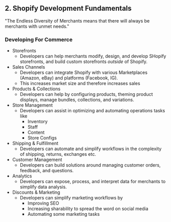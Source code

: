 

## 2. Shopify Development Fundamentals

"The Endless Diversity of Merchants means that there will always be merchants with unmet needs."

### Developing For Commerce

- Storefronts
  - Developers can help merchants modify, design, and develop SHopify storefronts, and build custom storefronts *outside* of Shopify.
- Sales Channels
  - Developers can integrate Shopify with various Marketplaces (Amazon, eBay) and platforms (Facebook, IG).
  - This increases market size and therefore increases sales
- Products & Collections
  - Developers can help by configuring products, theming product displays, manage bundles, collections, and variations.
- Store Management
  - Developers can assist in optimizing and automating operations tasks like
    - Inventory
    - Staff
    - Content
    - Store Configs
- Shipping & Fulfillment
  - Developers can automate and simplify workflows in the complexity of shipping, returns, exchanges etc.
- Customer Management
  - Developers can build solutions around managing customer orders, feedback, and questions.
- Analytics
  - Developers can expose, process, and interpret data for merchants to simplify data analysis.
- Discounts & Marketing
  - Developers can simplify marketing workflows by
    - Improving SEO
    - Increasing sharability to spread the word on social media
    - Automating some marketing tasks
